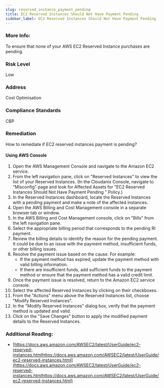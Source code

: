 ```yaml
---
slug: reserved_instance_payment_pending
title: EC2 Reserved Instances Should Not Have Payment Pending
sidebar_label: EC2 Reserved Instances Should Not Have Payment Pending
---
```


### More Info:

To ensure that none of your AWS EC2 Reserved Instance purchases are pending.

### Risk Level

Low

### Address

Cost Optimisation

### Compliance Standards

CBP

### Remediation

How to remediate if EC2 reserved instances payment is pending?

#### Using AWS Console

1. Open the AWS Management Console and navigate to the Amazon EC2 service.
2. From the left navigation pane, click on "Reserved Instances" to view the list of your Reserved Instances.
    (In the Cloudanix Console, navigate to "Misconfig" page and look for Affected Assets for "EC2 Reserved Instances Should Not Have Payment Pending    " Policy.)
3. In the Reserved Instances dashboard, locate the Reserved Instances with a pending payment and make a note of the affected instances.
4. Open the AWS Billing and Cost Management console in a separate browser tab or window.
5. In the AWS Billing and Cost Management console, click on "Bills" from the left navigation pane.
6. Select the appropriate billing period that corresponds to the pending RI payment.
7. Review the billing details to identify the reason for the pending payment. It could be due to an issue with the payment method, insufficient funds, or other billing issues.
8. Resolve the payment issue based on the cause. For example:
   - If the payment method has expired, update the payment method with valid billing information.
   - If there are insufficient funds, add sufficient funds to the payment method or ensure that the payment method has a valid credit limit.
9. Once the payment issue is resolved, return to the Amazon EC2 service console.
10. Select the affected Reserved Instances by clicking on their checkboxes.
11. From the "Actions" menu above the Reserved Instances list, choose "Modify Reserved Instances".
12. In the "Modify Reserved Instances" dialog box, verify that the payment method is updated and valid.
13. Click on the "Save Changes" button to apply the modified payment details to the Reserved Instances.

### Additional Reading:

- [https://docs.aws.amazon.com/AWSEC2/latest/UserGuide/ec2-reserved-instances.htmlhttps://docs.aws.amazon.com/AWSEC2/latest/UserGuide/ec2-reserved-instances.html](https://docs.aws.amazon.com/AWSEC2/latest/UserGuide/ec2-reserved-instances.htmlhttps://docs.aws.amazon.com/AWSEC2/latest/UserGuide/ec2-reserved-instances.html) 

